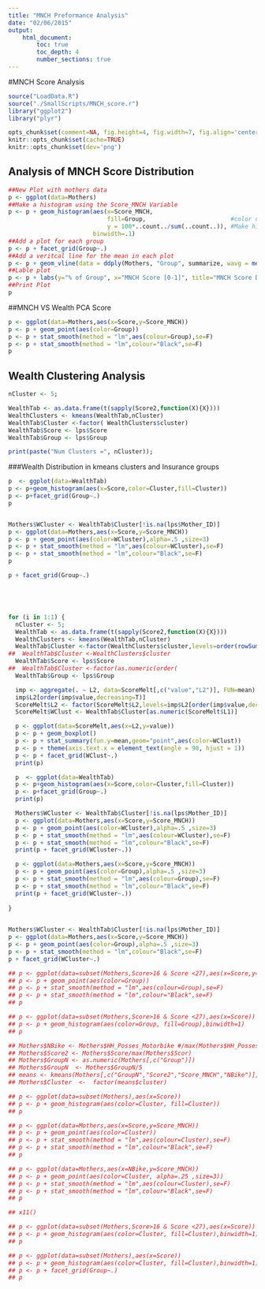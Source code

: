 ```yaml
---
title: "MNCH Preformance Analysis"
date: "02/06/2015"
output:
    html_document:
        toc: true
        toc_depth: 4
        number_sections: true
---
```

#MNCH Score Analysis

```r

source("LoadData.R")
source("./SmallScripts/MNCH_score.r")
library("ggplot2")
library("plyr")

opts_chunk$set(comment=NA, fig.height=4, fig.width=7, fig.align='center')
knitr::opts_chunk$set(cache=TRUE)
knitr::opts_chunk$set(dev='png')


```



## Analysis of MNCH Score Distribution
```r

##New Plot with mothers data
p <- ggplot(data=Mothers)
##Make a histogram using the Score_MNCH Variable
p <- p + geom_histogram(aes(x=Score_MNCH,
                            fill=Group,                        #color using group
                            y = 100*..count../sum(..count..)), #Make histogram using percent
                        binwidth=.1)
##Add a plot for each group
p <- p + facet_grid(Group~.)
##Add a veritcal line for the mean in each plot
p <- p + geom_vline(data = ddply(Mothers, "Group", summarize, wavg = mean(Score_MNCH)), aes(xintercept=wavg))
##Lable plot
p <- p + labs(y="% of Group", x="MNCH Score [0-1]", title="MNCH Score Distribution by Group")
##Print Plot
p

```


##MNCH VS Wealth PCA Score
```r


p <- ggplot(data=Mothers,aes(x=Score,y=Score_MNCH))
p <- p + geom_point(aes(color=Group))
p <- p + stat_smooth(method = "lm",aes(colour=Group),se=F)
p <- p + stat_smooth(method = "lm",colour="Black",se=F)
p

```


## Wealth Clustering Analysis



``` r

nCluster <- 5;

WealthTab <- as.data.frame(t(sapply(Score2,function(X){X})))
WealthClusters <- kmeans(WealthTab,nCluster)
WealthTab$Cluster <-factor( WealthClusters$cluster)
WealthTab$Score <- lps$Score
WealthTab$Group <- lps$Group            

print(paste("Num Clusters =", nCluster));

```


###Wealth Distribution in kmeans clusters and Insurance groups
```r

p  <- ggplot(data=WealthTab)
p <- p+geom_histogram(aes(x=Score,color=Cluster,fill=Cluster))
p <- p+facet_grid(Group~.)
p


Mothers$WCluster <- WealthTab$Cluster[!is.na(lps$Mother_ID)]
p <- ggplot(data=Mothers,aes(x=Score,y=Score_MNCH))
p <- p + geom_point(aes(color=WCluster),alpha=.5 ,size=3)
p <- p + stat_smooth(method = "lm",aes(colour=WCluster),se=F)
p <- p + stat_smooth(method = "lm",colour="Black",se=F)
p

p + facet_grid(Group~.)





for (i in 1:1) {
  nCluster <- 5;
  WealthTab <- as.data.frame(t(sapply(Score2,function(X){X})))
  WealthClusters <- kmeans(WealthTab,nCluster)
  WealthTab$Cluster <-factor(WealthClusters$cluster,levels=order(rowSums(WealthClusters$centers)),labels=paste(1:nCluster))
##  WealthTab$Cluster <-WealthClusters$cluster
  WealthTab$Score <- lps$Score
##  WealthTab$Cluster <-factor(as.numeric(order(
  WealthTab$Group <- lps$Group

  imp <- aggregate(. ~ L2, data=ScoreMelt[,c("value","L2")], FUN=mean)
  imp$L2[order(imp$value,decreasing=T)]
  ScoreMelt$L2 <- factor(ScoreMelt$L2,levels=imp$L2[order(imp$value,decreasing=T)])
  ScoreMelt$WClust <- WealthTab$Cluster[as.numeric(ScoreMelt$L1)]

  p <- ggplot(data=ScoreMelt,aes(x=L2,y=value))
  p <- p + geom_boxplot()
  p <- p + stat_summary(fun.y=mean,geom="point",aes(color=WClust))
  p <- p + theme(axis.text.x = element_text(angle = 90, hjust = 1))
  p <- p + facet_grid(WClust~.)
  print(p)

  p  <- ggplot(data=WealthTab)
  p <- p+geom_histogram(aes(x=Score,color=Cluster,fill=Cluster))
  p <- p+facet_grid(Group~.)
  print(p)

  Mothers$WCluster <- WealthTab$Cluster[!is.na(lps$Mother_ID)]
  p <- ggplot(data=Mothers,aes(x=Score,y=Score_MNCH))
  p <- p + geom_point(aes(color=WCluster),alpha=.5 ,size=3)
  p <- p + stat_smooth(method = "lm",aes(colour=WCluster),se=F)
  p <- p + stat_smooth(method = "lm",colour="Black",se=F)
  print(p + facet_grid(WCluster~.))

  p <- ggplot(data=Mothers,aes(x=Score,y=Score_MNCH))
  p <- p + geom_point(aes(color=Group),alpha=.5 ,size=3)
  p <- p + stat_smooth(method = "lm",aes(colour=Group),se=F)
  p <- p + stat_smooth(method = "lm",colour="Black",se=F)
  print(p + facet_grid(WCluster~.))
  
}

  
Mothers$WCluster <- WealthTab$Cluster[!is.na(lps$Mother_ID)]
p <- ggplot(data=Mothers,aes(x=Score,y=Score_MNCH))
p <- p + geom_point(aes(color=Group),alpha=.5 ,size=3)
p <- p + stat_smooth(method = "lm",colour="Black",se=F)
p + facet_grid(WCluster~.)


```

```r
## p <- ggplot(data=subset(Mothers,Score>16 & Score <27),aes(x=Score,y=Score_MNCH))
## p <- p + geom_point(aes(color=Group))
## p <- p + stat_smooth(method = "lm",aes(colour=Group),se=F)
## p <- p + stat_smooth(method = "lm",colour="Black",se=F)
## p

## p <- ggplot(data=subset(Mothers,Score>16 & Score <27),aes(x=Score))
## p <- p + geom_histogram(aes(color=Group, fill=Group),binwidth=1)
## p

## Mothers$NBike <- Mothers$HH_Posses_Motorbike #/max(Mothers$HH_Posses_Motorbike)
## Mothers$Score2 <- Mothers$Score/max(Mothers$Scor)
## Mothers$GroupN <- as.numeric(Mothers[,c("Group")])
## Mothers$GroupN  <- Mothers$GroupN/5 
## means <- kmeans(Mothers[,c("GroupN","Score2","Score_MNCH","NBike")],centers=5)
## Mothers$Cluster  <-  factor(means$cluster)

## p <- ggplot(data=subset(Mothers),aes(x=Score))
## p <- p + geom_histogram(aes(color=Cluster, fill=Cluster))
## p

## p <- ggplot(data=Mothers,aes(x=Score,y=Score_MNCH))
## p <- p + geom_point(aes(color=Cluster))
## p <- p + stat_smooth(method = "lm",aes(colour=Cluster),se=F)
## p <- p + stat_smooth(method = "lm",colour="Black",se=F)
## p

## p <- ggplot(data=Mothers,aes(x=NBike,y=Score_MNCH))
## p <- p + geom_point(aes(color=Cluster, alpha=.25 ,size=3))
## p <- p + stat_smooth(method = "lm",aes(colour=Cluster),se=F)
## p <- p + stat_smooth(method = "lm",colour="Black",se=F)
## p

## x11()

## p <- ggplot(data=subset(Mothers,Score>16 & Score <27),aes(x=Score))
## p <- p + geom_histogram(aes(color=Cluster, fill=Cluster),binwidth=1)
## p

## p <- ggplot(data=subset(Mothers),aes(x=Score))
## p <- p + geom_histogram(aes(color=Cluster, fill=Cluster),binwidth=1)
## p <- p + facet_grid(Group~.)
## p

```

```r







```
